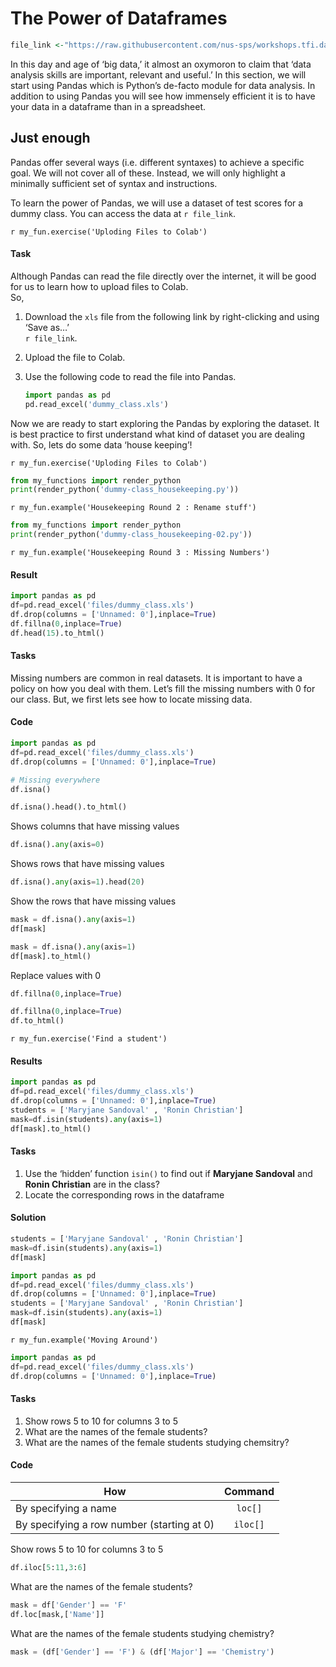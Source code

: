 # The Power of Dataframes

```r
file_link <-"https://raw.githubusercontent.com/nus-sps/workshops.tfi.data-visualisation/main/files/dummy_class.xls"
```

In this day and age of ‘big data,’ it almost an oxymoron to claim that ‘data analysis skills are important, relevant and useful.’ In this section, we will start using Pandas which is Python’s de-facto module for data analysis. In addition to using Pandas you will see how immensely efficient it is to have your data in a dataframe than in a spreadsheet.

## Just enough {-}
Pandas offer several ways (i.e. different syntaxes) to achieve a specific goal. We will not cover all of these. Instead, we will only highlight a minimally sufficient set of syntax and instructions.

To learn the power of Pandas, we will use a dataset of test scores for a dummy class. You can access the data at `r file_link`.


`r my_fun.exercise('Uploding Files to Colab')`

#### Task {-}

Although Pandas can read the file directly over the internet, it will be good for us to learn how to upload files to Colab.<br>
So,

1. Download the `xls` file from the following link by right-clicking and using 'Save as...'<br>
`r file_link`.
1. Upload the file to Colab.
1. Use the following code to read the file into Pandas.

    ```python
    import pandas as pd
    pd.read_excel('dummy_class.xls')
    ```

  Now we are ready to start exploring the Pandas by exploring the dataset. It is best practice to first understand what kind of dataset you are dealing with. So, lets do some data 'house keeping'!

`r my_fun.exercise('Uploding Files to Colab')`

```python
from my_functions import render_python
print(render_python('dummy-class_housekeeping.py'))
```

`r my_fun.example('Housekeeping Round 2 : Rename stuff')`

```python
from my_functions import render_python
print(render_python('dummy-class_housekeeping-02.py'))
```

`r my_fun.example('Housekeeping Round 3 : Missing Numbers')`

#### Result {-}


```python
import pandas as pd
df=pd.read_excel('files/dummy_class.xls')
df.drop(columns = ['Unnamed: 0'],inplace=True)
df.fillna(0,inplace=True)
df.head(15).to_html()
```

#### Tasks {-}

Missing numbers are common in real datasets. It is important to have a policy on how you deal with them. Let's fill the missing numbers with 0 for our class.
But, we first lets see how to locate missing data.

<!-- We can do a few things about missing data. -->
<!-- 1. Remove the entry with the missing data -->
<!-- 1. Remove the column with the missing data -->
<!-- 1. Fill the missing data with a numbers -->
<!-- 1. Fill the missing data with a row or column average. -->

<!-- Let see how we can do these. But, we first lets see how to locate missing data. -->


#### Code {-}

```python
import pandas as pd
df=pd.read_excel('files/dummy_class.xls')
df.drop(columns = ['Unnamed: 0'],inplace=True)

```

```python
# Missing everywhere
df.isna()           
```

```python
df.isna().head().to_html()           
```


Shows columns that have missing values   

```python
df.isna().any(axis=0)  
```

Shows rows that have missing values

```python
df.isna().any(axis=1).head(20)
```

Show the rows that have missing values

```python
mask = df.isna().any(axis=1)
df[mask]
```

```python
mask = df.isna().any(axis=1)
df[mask].to_html()
```

Replace values with 0

```python
df.fillna(0,inplace=True)
```

```python
df.fillna(0,inplace=True)
df.to_html()
```

`r my_fun.exercise('Find a student')`

#### Results {-}

```python
import pandas as pd
df=pd.read_excel('files/dummy_class.xls')
df.drop(columns = ['Unnamed: 0'],inplace=True)
students = ['Maryjane Sandoval' , 'Ronin Christian']
mask=df.isin(students).any(axis=1)
df[mask].to_html()
```

#### Tasks {-}

1. Use the 'hidden' function `isin()` to find out if **Maryjane Sandoval** and **Ronin Christian** are in the class?
1. Locate the corresponding rows in the dataframe

#### Solution {-}

```python
students = ['Maryjane Sandoval' , 'Ronin Christian']
mask=df.isin(students).any(axis=1)
df[mask]
```

```python
import pandas as pd
df=pd.read_excel('files/dummy_class.xls')
df.drop(columns = ['Unnamed: 0'],inplace=True)
students = ['Maryjane Sandoval' , 'Ronin Christian']
mask=df.isin(students).any(axis=1)
df[mask]
```

`r my_fun.example('Moving Around')`

```python
import pandas as pd
df=pd.read_excel('files/dummy_class.xls')
df.drop(columns = ['Unnamed: 0'],inplace=True)
```

#### Tasks {-}

1. Show rows 5 to 10 for columns 3 to 5
1. What are the names of the female students?
1. What are the names of the female students studying chemsitry?

#### Code {-}

| How                                        | Command  |
| ------------------------------------------ | :------: |
| By specifying a name                       | `loc[]`  |
| By specifying a row number (starting at 0) | `iloc[]` |


Show rows 5 to 10 for columns 3 to 5

```python
df.iloc[5:11,3:6]
```

What are the names of the female students?

```python
mask = df['Gender'] == 'F'
df.loc[mask,['Name']]
```

What are the names of the female students studying chemistry?

```python
mask = (df['Gender'] == 'F') & (df['Major'] == 'Chemistry')
```
